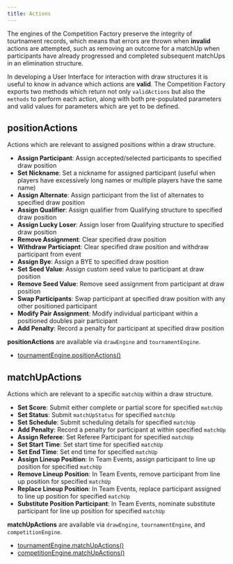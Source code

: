 ```yaml
---
title: Actions
---
```


The engines of the Competition Factory preserve the integrity of tourtnament records,
which means that errors are thrown when **invalid** actions are attempted, such as removing an outcome for a matchUp
when participants have already progressed and completed subsequent matchUps in an elimination structure.

In developing a User Interface for interaction with draw structures it is useful to know in advance which actions are **valid**.
The Competition Factory exports two methods which return not only `validActions` but also the `methods` to perform each action,
along with both pre-populated parameters and valid values for parameters which are yet to be defined.

## positionActions

Actions which are relevant to assigned positions within a draw structure.

- **Assign Participant**: Assign accepted/selected participants to specified draw position
- **Set Nickname**: Set a nickname for assigned participant (useful when players have excessively long names or multiple players have the same name)
- **Assign Alternate**: Assign participant from the list of alternates to specified draw position
- **Assign Qualifier**: Assign qualifier from Qualifying structure to specified draw position
- **Assign Lucky Loser**: Assign loser from Qualifying structure to specified draw position
- **Remove Assignment**: Clear specified draw position
- **Withdraw Particiapnt**: Clear specified draw position and withdraw participant from event
- **Assign Bye**: Assign a BYE to specified draw position
- **Set Seed Value**: Assign custom seed value to participant at draw position
- **Remove Seed Value**: Remove seed assignment from participant at draw position
- **Swap Participants**: Swap participant at specified draw position with any other positioned participant
- **Modify Pair Assignment**: Modify individual participant within a positioned doubles pair participant
- **Add Penalty**: Record a penalty for participant at specified draw position

**positionActions** are available via `drawEngine` and `tournamentEngine`.

- [tournamentEngine.positionActions()](/docs/apis/tournament-engine-api#positionactions)

## matchUpActions

Actions which are relevant to a specific `matchUp` within a draw structure.

- **Set Score**: Submit either complete or partial score for specified `matchUp`
- **Set Status**: Submit `matchUpStatus` for specified `matchUp`
- **Set Schedule**: Submit scheduling details for specified `matchUp`
- **Add Penalty**: Record a penalty for participant at within specified `matchUp`
- **Assign Referee**: Set Referee Participant for specified `matchUp`
- **Set Start Time**: Set start time for specified `matchUp`
- **Set End Time**: Set end time for specified `matchUp`
- **Assign Lineup Position**: In Team Events, assign participant to line up position for specified `matchUp`
- **Remove Lineup Position**: In Team Events, remove participant from line up position for specified `matchUp`
- **Replace Lineup Position**: In Team Events, replace participant assigned to line up position for specified `matchUp`
- **Substitute Position Participant**: In Team Events, nominate substitute participant for line up position for specified `matchUp`

**matchUpActions** are available via `drawEngine`, `tournamentEngine`, and `competitionEngine`.

- [tournamentEngine.matchUpActions()](/docs/apis/tournament-engine-api#matchupactions)
- [competitionEngine.matchUpActions()](/docs/apis/competition-engine-api#matchupactions)
